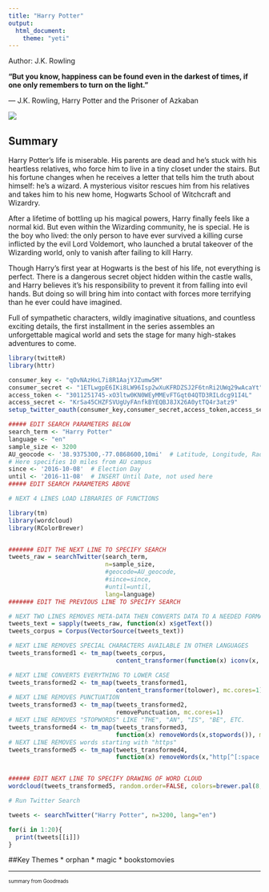 ```yaml
---
title: "Harry Potter"
output: 
  html_document:
    theme: "yeti"
---
```


Author: J.K. Rowling

**“But you know, happiness can be found even in the darkest of times, if one only remembers to turn on the light.”**

― J.K. Rowling, Harry Potter and the Prisoner of Azkaban

![](HarryPotter.jpeg)


## Summary
Harry Potter's life is miserable. His parents are dead and he's stuck with his heartless relatives, who force him to live in a tiny closet under the stairs. But his fortune changes when he receives a letter that tells him the truth about himself: he's a wizard. A mysterious visitor rescues him from his relatives and takes him to his new home, Hogwarts School of Witchcraft and Wizardry.

After a lifetime of bottling up his magical powers, Harry finally feels like a normal kid. But even within the Wizarding community, he is special. He is the boy who lived: the only person to have ever survived a killing curse inflicted by the evil Lord Voldemort, who launched a brutal takeover of the Wizarding world, only to vanish after failing to kill Harry.

Though Harry's first year at Hogwarts is the best of his life, not everything is perfect. There is a dangerous secret object hidden within the castle walls, and Harry believes it's his responsibility to prevent it from falling into evil hands. But doing so will bring him into contact with forces more terrifying than he ever could have imagined.

Full of sympathetic characters, wildly imaginative situations, and countless exciting details, the first installment in the series assembles an unforgettable magical world and sets the stage for many high-stakes adventures to come.

```r
library(twitteR)
library(httr)

consumer_key <- "qOvNAzHxL7i8R1AajYJZumw5M"
consumer_secret <- "1ETLwgpE6IKi8LW96Isp2wXuKFRDZSJ2F6tnRi2UWq29wAcaYt"
access_token <- "3011251745-xO3ltw0KN0WEyMMEvFTGqt04QTD3RILdcg91I4L"
access_secret <- "KrSa45CHZFSVUgUyFAnfkBYEQBJ8JX26A0ytTQ4r3atz9"
setup_twitter_oauth(consumer_key,consumer_secret,access_token,access_secret)
```


```r
##### EDIT SEARCH PARAMETERS BELOW
search_term <- "Harry Potter" 
language <- "en"
sample_size <- 3200
AU_geocode <- '38.9375300,-77.0868600,10mi'  # Latitude, Longitude, Radius
# Here specifies 10 miles from AU campus
since <- '2016-10-08'  # Election Day
until <- '2016-11-08'  # INSERT Until Date, not used here
##### EDIT SEARCH PARAMETERS ABOVE

# NEXT 4 LINES LOAD LIBRARIES OF FUNCTIONS

library(tm)
library(wordcloud)
library(RColorBrewer)


####### EDIT THE NEXT LINE TO SPECIFY SEARCH
tweets_raw = searchTwitter(search_term,
                           n=sample_size,
                           #geocode=AU_geocode,
                           #since=since,
                           #until=until,
                           lang=language)
####### EDIT THE PREVIOUS LINE TO SPECIFY SEARCH

# NEXT TWO LINES REMOVES META-DATA THEN CONVERTS DATA TO A NEEDED FORMAT
tweets_text = sapply(tweets_raw, function(x) x$getText())
tweets_corpus = Corpus(VectorSource(tweets_text))

# NEXT LINE REMOVES SPECIAL CHARACTERS AVAILABLE IN OTHER LANGUAGES
tweets_transformed1 <- tm_map(tweets_corpus,
                              content_transformer(function(x) iconv(x, to="UTF-8-MAC")), mc.cores=1)

# NEXT LINE CONVERTS EVERYTHING TO LOWER CASE
tweets_transformed2 <- tm_map(tweets_transformed1,
                              content_transformer(tolower), mc.cores=1)
# NEXT LINE REMOVES PUNCTUATION
tweets_transformed3 <- tm_map(tweets_transformed2,
                              removePunctuation, mc.cores=1)
# NEXT LINE REMOVES "STOPWORDS" LIKE "THE", "AN", "IS", "BE", ETC.
tweets_transformed4 <- tm_map(tweets_transformed3,
                              function(x) removeWords(x,stopwords()), mc.cores=1)
# NEXT LINE REMOVES words starting with "https"
tweets_transformed5 <- tm_map(tweets_transformed4,
                              function(x) removeWords(x,"http[^[:space:]]*"), mc.cores=1)


###### EDIT NEXT LINE TO SPECIFY DRAWING OF WORD CLOUD
wordcloud(tweets_transformed5, random.order=FALSE, colors=brewer.pal(8,"Dark2"))
```


``` r

# Run Twitter Search

tweets <- searchTwitter("Harry Potter", n=3200, lang="en")

for(i in 1:20){
  print(tweets[[i]])
}
```


##Key Themes
* orphan
* magic
* bookstomovies

***
<small> <small>  

summary from Goodreads 

\small \small